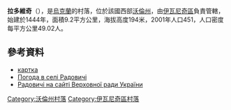 {{coord|50|39|42|N|24|26|49|E|scale:30000|display=title}}

'''拉多維奇'''（{{lang-uk|Радовичі}}），是[[烏克蘭|烏克蘭]]的村落，位於該國西部[[沃倫州|沃倫州]]，由[[伊瓦尼奇區|伊瓦尼奇區]]負責管轄，始建於1444年，面積9.2平方公里，海拔高度194米，2001年人口451，人口密度每平方公里49.02人。

==參考資料==
* [http://gska2.rada.gov.ua/pls/z7502/A005?rdat1=20.12.2008&rf7571=3619 картка]{{dead link|date=2018年3月 |bot=InternetArchiveBot |fix-attempted=yes }}
* [http://weather.in.ua/ua/volynskaja/21993 Погода в селі Радовичі] {{Wayback|url=http://weather.in.ua/ua/volynskaja/21993 |date=20111219114853 }}
* [http://w1.c1.rada.gov.ua/pls/z7502/A005?rf7571=3619 Радовичі на сайті Верховної ради України]{{dead link|date=2018年3月 |bot=InternetArchiveBot |fix-attempted=yes }}

[[Category:沃倫州村落|Category:沃倫州村落]]
[[Category:伊瓦尼奇區村落|Category:伊瓦尼奇區村落]]


{{Volyn-geo-stub}}